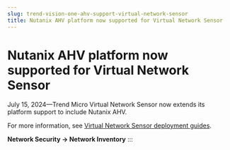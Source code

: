 ```yaml
---
slug: trend-vision-one-ahv-support-virtual-network-sensor
title: Nutanix AHV platform now supported for Virtual Network Sensor
---
```

# Nutanix AHV platform now supported for Virtual Network Sensor

July 15, 2024—Trend Micro Virtual Network Sensor now extends its platform support to include Nutanix AHV.

For more information, see [Virtual Network Sensor deployment guides](https://docs.trendmicro.com/en-us/documentation/article/trend-vision-one-getting-started-with_005).

**Network Security → Network Inventory**
:::
